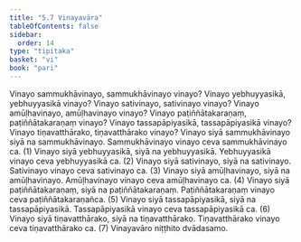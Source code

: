 ```yaml
---
title: "5.7 Vinayavāra"
tableOfContents: false
sidebar:
  order: 14
type: "tipitaka"
basket: "vi"
book: "pari"
---
```



<DynamicBreadcrumb />

<Division number="302" book="pari" bookNo="5" page="190">

<Paragraph number="1288" book="pari">
Vinayo sammukhāvinayo, sammukhāvinayo vinayo? Vinayo yebhuyyasikā, yebhuyyasikā vinayo? Vinayo sativinayo, sativinayo vinayo? Vinayo amūḷhavinayo, amūḷhavinayo vinayo? Vinayo paṭiññātakaraṇaṃ, paṭiññātakaraṇaṃ vinayo? Vinayo tassapāpiyasikā, tassapāpiyasikā vinayo? Vinayo tiṇavatthārako, tiṇavatthārako vinayo?
</Paragraph>

<Paragraph number="1289" book="pari">
Vinayo siyā sammukhāvinayo siyā na sammukhāvinayo. Sammukhāvinayo vinayo ceva sammukhāvinayo ca. (1)
</Paragraph>

<Paragraph number="1290" book="pari">
Vinayo siyā yebhuyyasikā, siyā na yebhuyyasikā. Yebhuyyasikā vinayo ceva yebhuyyasikā ca. (2)
</Paragraph>

<Paragraph number="1291" book="pari">
Vinayo siyā sativinayo, siyā na sativinayo. Sativinayo vinayo ceva sativinayo ca. (3)
</Paragraph>

<Paragraph number="1292" book="pari">
Vinayo siyā amūḷhavinayo, siyā na amūḷhavinayo. Amūḷhavinayo vinayo ceva amūḷhavinayo ca. (4)
</Paragraph>

<Paragraph number="1293" book="pari">
Vinayo siyā paṭiññātakaraṇaṃ, siyā na paṭiññātakaraṇaṃ. Paṭiññātakaraṇaṃ vinayo ceva paṭiññātakaraṇañca. (5)
</Paragraph>

<Paragraph number="1294" book="pari">
Vinayo siyā tassapāpiyasikā, siyā na tassapāpiyasikā. Tassapāpiyasikā vinayo ceva tassapāpiyasikā ca. (6)
</Paragraph>

<Paragraph number="1295" book="pari">
Vinayo siyā tiṇavatthārako, siyā na tiṇavatthārako. Tiṇavatthārako vinayo ceva tiṇavatthārako ca. (7)

</Paragraph>
</Division>

<Paragraph number="1296" type="center" book="pari">
Vinayavāro niṭṭhito dvādasamo.
</Paragraph>
